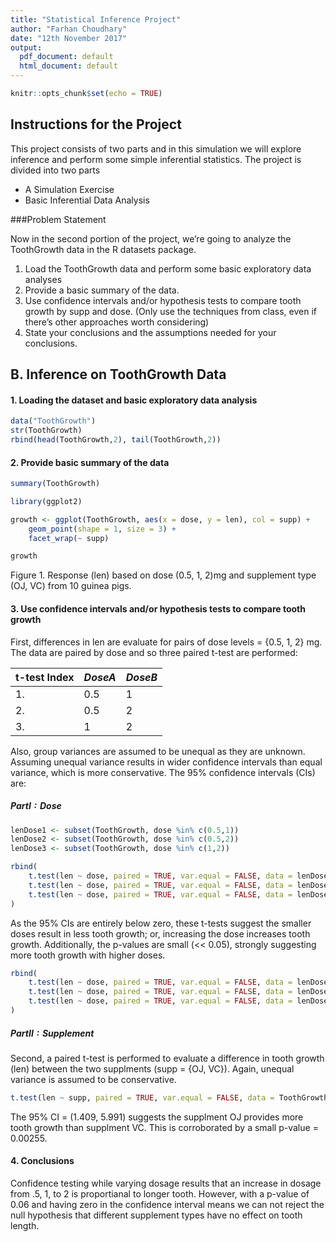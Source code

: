 ---
title: "Statistical Inference Project"
author: "Farhan Choudhary"
date: "12th November 2017"
output:
  pdf_document: default
  html_document: default
---

```{r setup, include=FALSE}
knitr::opts_chunk$set(echo = TRUE)
```

## Instructions for the Project

This project consists of two parts and in this simulation we will explore inference and perform some simple inferential statistics. The project is divided into two parts

- A Simulation Exercise
- Basic Inferential Data Analysis

###Problem Statement

Now in the second portion of the project, we're going to analyze the ToothGrowth data in the R datasets package.

1. Load the ToothGrowth data and perform some basic exploratory data analyses
2. Provide a basic summary of the data.
3. Use confidence intervals and/or hypothesis tests to compare tooth growth by supp and dose. (Only use the techniques from class, even if there's other approaches worth considering)
4. State your conclusions and the assumptions needed for your conclusions.

## B. Inference on ToothGrowth Data

#### 1. Loading the dataset and basic exploratory data analysis

```{r}
data("ToothGrowth")
str(ToothGrowth)
rbind(head(ToothGrowth,2), tail(ToothGrowth,2))
```
\pagebreak

#### 2. Provide basic summary of the data

```{r}
summary(ToothGrowth)

library(ggplot2)

growth <- ggplot(ToothGrowth, aes(x = dose, y = len), col = supp) + 
    geom_point(shape = 1, size = 3) + 
    facet_wrap(~ supp)

growth
```

Figure 1. Response (len) based on dose (0.5, 1, 2)mg and supplement type (OJ, VC) from 10 guinea pigs.

\pagebreak

#### 3. Use confidence intervals and/or hypothesis tests to compare tooth growth

First, differences in len are evaluate for pairs of dose levels = {0.5, 1, 2} mg. The data are paired by dose and so three paired t-test are performed:

| **t-test Index** | $Dose A$ | $Dose B$|
|------|------|-----|
|1.| 0.5 | 1|
|2. | 0.5 | 2 |
|3. | 1 | 2 |

Also, group variances are assumed to be unequal as they are unknown. Assuming unequal variance results in wider confidence intervals than equal variance, which is more conservative. The 95% confidence intervals (CIs) are:

##### $Part I: Dose$

```{r}
lenDose1 <- subset(ToothGrowth, dose %in% c(0.5,1))
lenDose2 <- subset(ToothGrowth, dose %in% c(0.5,2))
lenDose3 <- subset(ToothGrowth, dose %in% c(1,2))

rbind(
    t.test(len ~ dose, paired = TRUE, var.equal = FALSE, data = lenDose1)$conf,
    t.test(len ~ dose, paired = TRUE, var.equal = FALSE, data = lenDose2)$conf,
    t.test(len ~ dose, paired = TRUE, var.equal = FALSE, data = lenDose3)$conf
)
```

As the 95% CIs are entirely below zero, these t-tests suggest the smaller doses result in less tooth growth; or, increasing the dose increases tooth growth. Additionally, the p-values are small (<< 0.05), strongly suggesting more tooth growth with higher doses.

```{r}
rbind(
    t.test(len ~ dose, paired = TRUE, var.equal = FALSE, data = lenDose1)$p.value,
    t.test(len ~ dose, paired = TRUE, var.equal = FALSE, data = lenDose2)$p.value,
    t.test(len ~ dose, paired = TRUE, var.equal = FALSE, data = lenDose3)$p.value
)
```

\pagebreak

##### $Part II: Supplement$

Second, a paired t-test is performed to evaluate a difference in tooth growth (len) between the two supplments (supp = {OJ, VC}). Again, unequal variance is assumed to be conservative.

```{r}
t.test(len ~ supp, paired = TRUE, var.equal = FALSE, data = ToothGrowth)
```

The 95% CI = (1.409, 5.991) suggests the supplment OJ provides more tooth growth than supplment VC. This is corroborated by a small p-value = 0.00255.

#### 4. Conclusions

Confidence testing while varying dosage results that an increase in dosage from .5, 1, to 2 is proportianal to longer tooth. However, with a p-value of 0.06 and having zero in the confidence interval means we can not reject the null hypothesis that different supplement types have no effect on tooth length.
